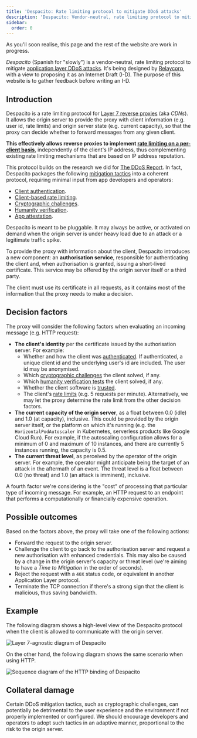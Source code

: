```yaml
---
title: 'Despacito: Rate limiting protocol to mitigate DDoS attacks'
description: 'Despacito: Vendor-neutral, rate limiting protocol to mitigate application layer DDoS attacks'
sidebar:
  order: 0
---
```



<Aside type="caution">
  As you'll soon realise, this page and the rest of the website are work in progress.
</Aside>

_Despacito_ (Spanish for "slowly") is a vendor-neutral,
rate limiting protocol to mitigate
[application layer DDoS attacks](https://ddos.report/overview#application-attacks).
It's being designed by [Relaycorp](https://relaycorp.tech),
with a view to proposing it as an Internet Draft (I-D).
The purpose of this website is to gather feedback before writing an I-D.

## Introduction

Despacito is a rate limiting protocol for
[Layer 7 reverse proxies](https://ddos.report/tactics/reverse-proxies/#application-layer-proxy) (aka _CDNs_).
It allows the origin server to provide the proxy with client information (e.g. user id, rate limits)
and origin server state (e.g. current capacity),
so that the proxy can decide whether to forward messages from any given client.

**This effectively allows reverse proxies to implement
[rate limiting on a per-client basis](https://ddos.report/tactics/rate-limiting/)**,
independently of the client's IP address,
thus complementing existing rate limiting mechanisms that are based on IP address reputation.

This protocol builds on the research we did for [The DDoS Report](https://ddos.report).
In fact,
Despacito packages the following [mitigation tactics](https://ddos.report/tactics/) into a coherent protocol,
requiring minimal input from app developers and operators:

- [Client authentication](https://ddos.report/tactics/authentication/).
- [Client-based rate limiting](https://ddos.report/tactics/rate-limiting/).
- [Cryptographic challenges](https://ddos.report/tactics/crypto-challenges/).
- [Humanity verification](https://ddos.report/tactics/humanity-verification/).
- [App attestation](https://ddos.report/tactics/app-attestation/).

Despacito is meant to be pluggable.
It may always be active,
or activated on demand when the origin server is under heavy load
due to an attack or a legitimate traffic spike.

To provide the proxy with information about the client,
Despacito introduces a new component:
an **authorisation service**,
responsible for authenticating the client and,
when authorisation is granted,
issuing a short-lived certificate.
This service may be offered by the origin server itself or a third party.

The client must use its certificate in all requests,
as it contains most of the information that the proxy needs to make a decision.

## Decision factors

The proxy will consider the following factors when evaluating an incoming message
(e.g. HTTP request):

- **The client's identity** per the certificate issued by the authorisation server. For example:
  - Whether and how the client was [authenticated](https://ddos.report/tactics/authentication/). If authenticated, a unique client id and the underlying user's id are included. The user id may be anonymised.
  - Which [cryptographic challenges](https://ddos.report/tactics/crypto-challenges/) the client solved, if any.
  - Which [humanity verification tests](https://ddos.report/tactics/humanity-verification/) the client solved, if any.
  - Whether the client software is [trusted](https://ddos.report/tactics/app-attestation/).
  - The client's [rate limits](https://ddos.report/tactics/rate-limiting/) (e.g. 5 requests per minute).
    Alternatively, we may let the proxy determine the rate limit from the other decision factors.
- **The current capacity of the origin server**,
  as a float between 0.0 (idle) and 1.0 (at capacity), inclusive.
  This could be provided by the origin server itself,
  or the platform on which it's running
  (e.g. the `HorizontalPodAutoscaler` in Kubernetes, serverless products like Google Cloud Run).
  For example,
  if the autoscaling configuration allows for a minimum of 0 and maximum of 10 instances,
  and there are currently 5 instances running,
  the capacity is 0.5.
- **The current threat level**, as perceived by the operator of the origin server.
  For example, the operator might anticipate being the target of an attack in the aftermath of an event.
  The threat level is a float between 0.0 (no threat) and 1.0 (an attack is imminent), inclusive.

A fourth factor we're considering is the "cost" of processing that particular type of incoming message.
For example,
an HTTP request to an endpoint that performs a computationally or financially expensive operation.

## Possible outcomes

Based on the factors above, the proxy will take one of the following actions:

- Forward the request to the origin server.
- Challenge the client to go back to the authorisation server
  and request a new authorisation with enhanced credentials.
  This may also be caused by a change in the origin server's capacity or threat level
  (we're aiming to have a _Time to Mitigation_ in the order of seconds).
- Reject the request with a `40X` status code, or equivalent in another Application Layer protocol.
- Terminate the TCP connection if there's a strong sign that the client is malicious,
  thus saving bandwidth.

## Example

The following diagram shows a high-level view of the Despacito protocol
when the client is allowed to communicate with the origin server.

![Layer 7-agnostic diagram of Despacito](../../assets/diagrams/despacito-core.png)

On the other hand, the following diagram shows the same scenario when using HTTP.

![Sequence diagram of the HTTP binding of Despacito](../../assets/diagrams/despacito-http.png)

## Collateral damage

Certain DDoS mitigation tactics,
such as cryptographic challenges,
can potentially be detrimental to the user experience and the environment if not properly implemented or configured.
We should encourage developers and operators to adopt such tactics in an adaptive manner,
proportional to the risk to the origin server.
